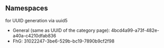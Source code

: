 == Namespaces ==
for UUID generation via uuid5

* General (same as UUID of the category page): 4bcd4a99-a73f-482e-a40a-c4210dfab836
* FhG: 31022247-3be6-529b-bc19-7890b9cf2f98